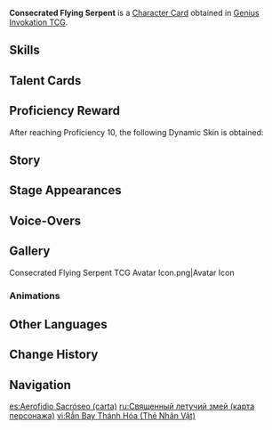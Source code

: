 {{About|the [[Character Card]]|the [[Elite Enemy]]|Consecrated Flying Serpent}}
{{Genius Invokation TCG Infobox
|title       = Consecrated Flying Serpent
|id          = 002503
|features    = Consecrated Flying Serpent
|image       = Consecrated Flying Serpent Character Card.png
|type        = Character Card
|health      = 10
|element     = Anemo
|faction     = Monster;Consecrated Beast
|weapon      = Other Weapons
|source1     = Tavern Challenge
}}
'''Consecrated Flying Serpent''' is a [[Character Card]] obtained in [[Genius Invokation TCG]].

==Skills==
{{Genius Invokation TCG Skills Table}}

==Talent Cards==
{{Genius Invokation TCG Talent Cards Table}}

==Proficiency Reward==
After reaching Proficiency 10, the following Dynamic Skin is obtained:<br>{{TCG Card|Deathly Cyclone|1|golden=1|caption=1}}

==Story==
{{Description|A flying serpent that became twisted and warped by eating some great being. Now, it commands the fearsome winds.|title=Remnant Squall: Consecrated Flying Serpent}}

==Stage Appearances==
{{Genius Invokation TCG Stage Appearances}}

==Voice-Overs==
{{VO/Enemy
|enemy                   = Chrysopelea Sacred (Character Card)
|vo_01_00_title          = Character Select
|vo_01_01_tx_en          = {{A|vo gcg monster chrysopelea sacred selectonstage 01.ogg}} {{A|vo gcg monster chrysopelea sacred selectonstage 02.ogg}}

|vo_02_00_title          = Defeated
|vo_02_01_tx_en          = {{A|vo gcg monster chrysopelea sacred die 01.ogg}} {{A|vo gcg monster chrysopelea sacred die 02.ogg}}
}}

==Gallery==
<gallery>
Consecrated Flying Serpent TCG Avatar Icon.png|Avatar Icon
</gallery>

===Animations===
{{Preview
|size     = 380px
|file1    = Consecrated Flying Serpent Dynamic Skin
|caption  = Dynamic Skin Idle Animation
}}

==Other Languages==
{{Other Languages|Transclude=Consecrated Flying Serpent}}

==Change History==
{{Change History|4.7}}

==Navigation==
{{Genius Invokation TCG Navbox|Character Card Obtainable}}

[[es:Aerofidio Sacróseo (carta)]]
[[ru:Священный летучий змей (карта персонажа)]]
[[vi:Rắn Bay Thánh Hóa (Thẻ Nhân Vật)]]